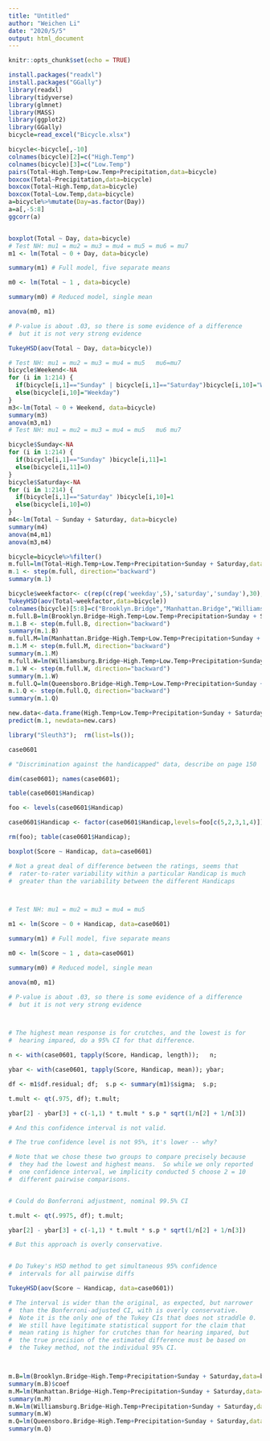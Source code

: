 ```yaml
---
title: "Untitled"
author: "Weichen Li"
date: "2020/5/5"
output: html_document
---
```


```r
knitr::opts_chunk$set(echo = TRUE)
```


```r
install.packages("readxl")
install.packages("GGally")
library(readxl)
library(tidyverse)
library(glmnet)
library(MASS)
library(ggplot2)
library(GGally)
bicycle=read_excel("Bicycle.xlsx")

bicycle<-bicycle[,-10]
colnames(bicycle)[2]=c("High.Temp")
colnames(bicycle)[3]=c("Low.Temp")
pairs(Total~High.Temp+Low.Temp+Precipitation,data=bicycle)
boxcox(Total~Precipitation,data=bicycle)
boxcox(Total~High.Temp,data=bicycle)
boxcox(Total~Low.Temp,data=bicycle)
a=bicycle%>%mutate(Day=as.factor(Day))
a=a[,-5:8]
ggcorr(a)


boxplot(Total ~ Day, data=bicycle)
# Test NH: mu1 = mu2 = mu3 = mu4 = mu5 = mu6 = mu7
m1 <- lm(Total ~ 0 + Day, data=bicycle) 

summary(m1) # Full model, five separate means

m0 <- lm(Total ~ 1 , data=bicycle)  

summary(m0) # Reduced model, single mean

anova(m0, m1)

# P-value is about .03, so there is some evidence of a difference 
#  but it is not very strong evidence

TukeyHSD(aov(Total ~ Day, data=bicycle))

# Test NH: mu1 = mu2 = mu3 = mu4 = mu5   mu6=mu7
bicycle$Weekend<-NA
for (i in 1:214) {
  if(bicycle[i,1]=="Sunday" | bicycle[i,1]=="Saturday")bicycle[i,10]="Weekend"
  else(bicycle[i,10]="Weekday")
}
m3<-lm(Total ~ 0 + Weekend, data=bicycle)
summary(m3)
anova(m3,m1)
# Test NH: mu1 = mu2 = mu3 = mu4 = mu5   mu6 mu7

bicycle$Sunday<-NA
for (i in 1:214) {
  if(bicycle[i,1]=="Sunday" )bicycle[i,11]=1
  else(bicycle[i,11]=0)
}
bicycle$Saturday<-NA
for (i in 1:214) {
  if(bicycle[i,1]=="Saturday" )bicycle[i,10]=1
  else(bicycle[i,10]=0)
}
m4<-lm(Total ~ Sunday + Saturday, data=bicycle)
summary(m4)
anova(m4,m1)
anova(m3,m4)

bicycle=bicycle%>%filter()
m.full=lm(Total~High.Temp+Low.Temp+Precipitation+Sunday + Saturday,data=bicycle)
m.1 <- step(m.full, direction="backward")
summary(m.1)

bicycle$weekfactor<- c(rep(c(rep('weekday',5),'saturday','sunday'),30),rep('weekday',4))
TukeyHSD(aov(Total~weekfactor,data=bicycle))
colnames(bicycle)[5:8]=c("Brooklyn.Bridge","Manhattan.Bridge","Williamsburg.Bridge","Queensboro.Bridge")
m.full.B=lm(Brooklyn.Bridge~High.Temp+Low.Temp+Precipitation+Sunday + Saturday,data=bicycle)
m.1.B <- step(m.full.B, direction="backward")
summary(m.1.B)
m.full.M=lm(Manhattan.Bridge~High.Temp+Low.Temp+Precipitation+Sunday + Saturday,data=bicycle)
m.1.M <- step(m.full.M, direction="backward")
summary(m.1.M)
m.full.W=lm(Williamsburg.Bridge~High.Temp+Low.Temp+Precipitation+Sunday + Saturday,data=bicycle)
m.1.W <- step(m.full.W, direction="backward")
summary(m.1.W)
m.full.Q=lm(Queensboro.Bridge~High.Temp+Low.Temp+Precipitation+Sunday + Saturday,data=bicycle)
m.1.Q <- step(m.full.Q, direction="backward")
summary(m.1.Q)

new.data<-data.frame(High.Temp+Low.Temp+Precipitation+Sunday + Saturday)
predict(m.1, newdata=new.cars)
```

```r


library("Sleuth3");  rm(list=ls());  

case0601

# "Discrimination against the handicapped" data, describe on page 150

dim(case0601); names(case0601);

table(case0601$Handicap)

foo <- levels(case0601$Handicap)

case0601$Handicap <- factor(case0601$Handicap,levels=foo[c(5,2,3,1,4)])

rm(foo); table(case0601$Handicap);  

boxplot(Score ~ Handicap, data=case0601)

# Not a great deal of difference between the ratings, seems that 
#  rater-to-rater variability within a particular Handicap is much 
#  greater than the variability between the different Handicaps



# Test NH: mu1 = mu2 = mu3 = mu4 = mu5

m1 <- lm(Score ~ 0 + Handicap, data=case0601) 

summary(m1) # Full model, five separate means

m0 <- lm(Score ~ 1 , data=case0601)  

summary(m0) # Reduced model, single mean

anova(m0, m1)

# P-value is about .03, so there is some evidence of a difference 
#  but it is not very strong evidence



# The highest mean response is for crutches, and the lowest is for 
#  hearing impared, do a 95% CI for that difference.  

n <- with(case0601, tapply(Score, Handicap, length));   n;  

ybar <- with(case0601, tapply(Score, Handicap, mean)); ybar;

df <- m1$df.residual; df;  s.p <- summary(m1)$sigma;  s.p;

t.mult <- qt(.975, df); t.mult;

ybar[2] - ybar[3] + c(-1,1) * t.mult * s.p * sqrt(1/n[2] + 1/n[3])

# And this confidence interval is not valid.

# The true confidence level is not 95%, it's lower -- why?

# Note that we chose these two groups to compare precisely because 
#  they had the lowest and highest means.  So while we only reported 
#  one confidence interval, we implicity conducted 5 choose 2 = 10 
#  different pairwise comparisons.


# Could do Bonferroni adjustment, nominal 99.5% CI

t.mult <- qt(.9975, df); t.mult;

ybar[2] - ybar[3] + c(-1,1) * t.mult * s.p * sqrt(1/n[2] + 1/n[3])

# But this approach is overly conservative.


# Do Tukey's HSD method to get simultaneous 95% confidence 
#  intervals for all pairwise diffs

TukeyHSD(aov(Score ~ Handicap, data=case0601))

# The interval is wider than the original, as expected, but narrower 
#  than the Bonferroni-adjusted CI, with is overly conservative.  
#  Note it is the only one of the Tukey CIs that does not straddle 0.  
#  We still have legitimate statistical support for the claim that 
#  mean rating is higher for crutches than for hearing impared, but 
#  the true precision of the estimated difference must be based on 
#  the Tukey method, not the individual 95% CI.




```

```r
m.B=lm(Brooklyn.Bridge~High.Temp+Precipitation+Sunday + Saturday,data=bicycle)
summary(m.B)$coef
m.M=lm(Manhattan.Bridge~High.Temp+Precipitation+Sunday + Saturday,data=bicycle)
summary(m.M)
m.W=lm(Williamsburg.Bridge~High.Temp+Precipitation+Sunday + Saturday,data=bicycle)
summary(m.W)
m.Q=lm(Queensboro.Bridge~High.Temp+Precipitation+Sunday + Saturday,data=bicycle)
summary(m.Q)
```

